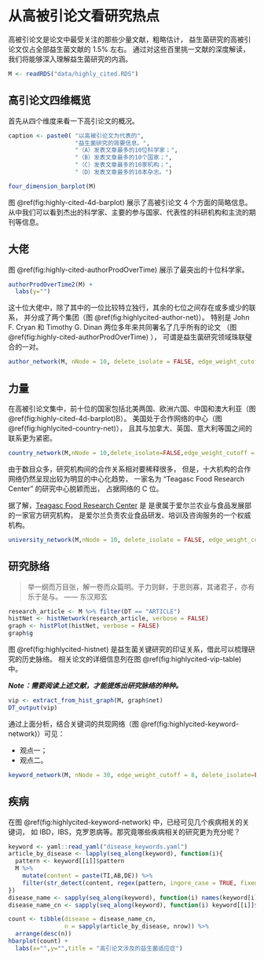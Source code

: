 # 从高被引论文看研究热点 {#highly-cited}

高被引论文是论文中最受关注的那些少量文献，粗略估计，
益生菌研究的高被引论文仅占全部益生菌文献的 1.5% 左右。
通过对这些百里挑一文献的深度解读，我们将能够深入理解益生菌研究的内涵。

```r
M <- readRDS("data/highly_cited.RDS")
```

## 高引论文四维概览

首先从四个维度来看一下高引论文的概况。

```r
caption <- paste0( "以高被引论文为代表的",
                   "益生菌研究的简要信息。",
                   "（A）发表文章最多的10位科学家；",
                   "（B）发表文章最多的10个国家；",
                   "（C）发表文章最多的10家机构；",
                   "（D）发表文章最多的10本杂志。")
```

```r
four_dimension_barplot(M)
```
图 \@ref(fig:highly-cited-4d-barplot) 展示了高被引论文 4 个方面的简略信息。
从中我们可以看到杰出的科学家、主要的参与国家、代表性的科研机构和主流的期刊等信息。

## 大佬

图 \@ref(fig:highly-cited-authorProdOverTime) 展示了最突出的十位科学家。

```r
authorProdOverTime2(M) +
  labs(y="")
```
这十位大佬中，除了其中的一位比较特立独行，其余的七位之间存在或多或少的联系，
并分成了两个集团（图 \@ref(fig:highlycited-author-net)）。
特别是 John F. Cryan 和 Timothy G. Dinan 两位多年来共同署名了几乎所有的论文
（图 \@ref(fig:highly-cited-authorProdOverTime) ），
可谓是益生菌研究领域珠联璧合的一对。

```r
author_network(M, nNode = 10, delete_isolate = FALSE, edge_weight_cutoff = 1)
```

## 力量


在高被引论文集中，前十位的国家包括北美两国、欧洲六国、中国和澳大利亚（图 \@ref(fig:highly-cited-4d-barplot)B）。
美国处于合作网络的中心（图 \@ref(fig:highlycited-country-net)），
且其与加拿大、英国、意大利等国之间的联系更为紧密。

```r
country_network(M,nNode = 10,delete_isolate=FALSE,edge_weight_cutoff = 8)
```

由于数目众多，研究机构间的合作关系相对要稀释很多，
但是，十大机构的合作网络仍然呈现出较为明显的中心化趋势，
一家名为 “Teagasc Food Research Center” 的研究中心脱颖而出，
占据网络的 C 位。

据了解，[Teagasc Food Research Center](https://www.teagasc.ie/) 是
是隶属于爱尔兰农业与食品发展部的一家官方研究机构，
是爱尔兰负责农业食品研发、培训及咨询服务的一个权威机构。

```r
university_network(M,nNode = 10, delete_isolate = FALSE, edge_weight_cutoff = 2)
```



## 研究脉络

> 举一纲而万目张，解一卷而众篇明。于力则鲜，于思则寡，其诸君子，亦有乐于是与。
> —— 东汉郑玄

```r
research_article <- M %>% filter(DT == "ARTICLE")
histNet <- histNetwork(research_article, verbose = FALSE)
graph <- histPlot(histNet, verbose = FALSE)
graph$g
```

图 \@ref(fig:highlycited-histnet) 是益生菌关键研究的印证关系，借此可以梳理研究的历史脉络。
相关论文的详细信息列在图 \@ref(fig:highlycited-vip-table) 中。

***Note：需要阅读上述文献，才能提炼出研究脉络的种种。***

```r
vip <- extract_from_hist_graph(M, graph$net)
DT_output(vip)
```

通过上面分析，结合关键词的共现网络（图 \@ref(fig:highlycited-keyword-network)）可见：

- 观点一；
- 观点二。

```r
keyword_network(M, nNode = 30, edge_weight_cutoff = 8, delete_isolate=FALSE)
```

## 疾病

在图 \@ref(fig:highlycited-keyword-network) 中，已经可见几个疾病相关的关键词，
如 IBD，IBS，克罗恩病等。那究竟哪些疾病相关的研究更为充分呢？

```r
keyword <- yaml::read_yaml("disease_keywords.yaml")
article_by_disease <- lapply(seq_along(keyword), function(i){
  pattern <- keyword[[i]]$pattern
  M %>% 
    mutate(content = paste(TI,AB,DE)) %>% 
    filter(str_detect(content, regex(pattern, ingore_case = TRUE, fixed = TRUE)))
})
disease_name <- sapply(seq_along(keyword), function(i) names(keyword[i]))
disease_name_cn <- sapply(seq_along(keyword), function(i) keyword[[i]]$name)
```

```r
count <- tibble(disease = disease_name_cn,
                n = sapply(article_by_disease, nrow)) %>%
  arrange(desc(n))
hbarplot(count) +
  labs(x="",y="",title = "高引论文涉及的益生菌适应症")
```

